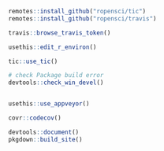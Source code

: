``` r
remotes::install_github("ropensci/tic")
remotes::install_github("ropensci/travis")
```

``` r
travis::browse_travis_token()
```

``` r
usethis::edit_r_environ()
```
``` r
tic::use_tic()
```

``` r
# check Package build error
devtools::check_win_devel()
```

``` r

```

``` r
usethis::use_appveyor()
```

``` r
covr::codecov()

devtools::document()
pkgdown::build_site()
```
